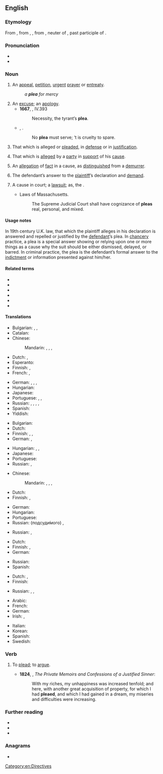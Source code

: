 {{also|pleâ}}
==English==

===Etymology===
From {{etyl|enm|en}}, from {{etyl|fro|en}} {{m|fro|plait}}, {{m|fro|plaid}}, from {{etyl|ML.|en}} {{m|la|placitum||a decree, sentence, suit, plea, etc., {{etyl|la|en}} an opinion, determination, prescription, order; literally, that which is pleasing, pleasure}}, neuter of {{m|la|placitus}}, past participle of {{m|la|placere||to please}}.

===Pronunciation===
* {{IPA|/pliː/|lang=en}}
* {{rhymes|iː|lang=en}}

===Noun===
{{en-noun}}

# An [[appeal]], [[petition]], [[urgent]] [[prayer]] or [[entreaty]].
#: ''a '''plea''' for mercy''
# An [[excuse]]; an [[apology]].
#* '''1667''', {{w|John Milton}}, ''{{w|Paradise Lost}}'' IV.393
#*: Necessity, the tyrant’s '''plea'''.
#* {{rfdate|and other bibliographic parrticulars}}, {{w|Sir John Denham}}.
#*: No '''plea''' must serve; ‘t is cruelty to spare.
# That which is alleged or [[plead]]ed, in [[defense]] or in [[justification]].
# {{lb|en|legal}} That which is [[allege]]d by a [[party]] in [[support]] of his [[cause]].
# {{lb|en|legal}} An [[allegation]] of [[fact]] in a cause, as [[distinguish]]ed from a [[demurrer]].
# {{lb|en|legal}} The defendant’s answer to the [[plaintiff]]’s declaration and [[demand]].
# {{lb|en|legal}} A cause in court; a [[lawsuit]]; as, the {{w|Court of Common Pleas}}.
#* {{rfdate}} Laws of Massachusetts.
#*: The Supreme Judicial Court shall have cognizance of '''pleas''' real, personal, and mixed.

====Usage notes====
In 19th century U.K. law, that which the plaintiff alleges in his declaration is answered and repelled or justified by the [[defendant]]’s plea. In [[chancery]] practice, a plea is a special answer showing or relying upon one or more things as a cause why the suit should be either dismissed, delayed, or barred. In criminal practice, the plea is the defendant’s formal answer to the [[indictment]] or information presented against him/her.

====Related terms====
* {{l|en|pleas of the crown}}
* {{l|en|plead}}
* {{l|en|pleasant}}
* {{l|en|please}}
* {{l|en|pleasurable}}
* {{l|en|pleasure}}

====Translations====
{{trans-top|appeal, petition, entreaty}}
* Bulgarian: {{t+|bg|апел|m}}, {{t+|bg|петиция|f}}, {{t+|bg|молба|f}}
* Catalan: {{t+|ca|súplica|f}}
* Chinese:
*: Mandarin: {{t+|cmn|請求|sc=Hani}}, {{t+|cmn|请求|tr=qǐngqiú|sc=Hani}}, {{t+|cmn|懇求|sc=Hani}}, {{t+|cmn|恳求|tr=kěnqiú|sc=Hani}}
* Dutch: {{t+|nl|pleidooi|n}}, {{t+|nl|smeekbede|f}}
* Esperanto: {{t+|eo|pledo}}
* Finnish: {{t|fi|vetoomus}}, {{t+|fi|anomus}}
* French: {{t+|fr|supplication|f}}, {{t+|fr|appel|m}}
{{trans-mid}}
* German: {{t|de|Ersuchen|n}}, {{t|de|Flehen|n}}, {{t+|de|Bitte|f}}, {{t+|de|Appell|m}}
* Hungarian: {{t+|hu|kérvény}}
* Japanese: {{t|ja|嘆願|tr=たんがん, tangan|sc=Jpan}}
* Portuguese: {{t+|pt|súplica|f}}, {{t+|pt|apelo|m}}, {{t+|pt|rogo|m}}
* Russian: {{t+|ru|про́сьба|f}}, {{t+|ru|мольба́|f}}, {{t+|ru|проше́ние|n}}, {{t+|ru|призы́в|m}} {{qualifier|appeal}}, {{t+|ru|пети́ция|f}} {{qualifier|petition}}
* Spanish: {{t+|es|alegato|m}}
* Yiddish: {{t|yi|בקשה|f|tr=bakoshe}}
{{trans-bottom}}

{{trans-top|excuse}}
* Bulgarian: {{t+|bg|извинение|n}}
* Dutch: {{t+|nl|pleidooi|n}}
* Finnish: {{t+|fi|selitys}}, {{t+|fi|tekosyy}}, {{t+|fi|puolustelu}}
* German: {{t+|de|Entschuldigung|f}}, {{t+|de|Verteidigung|f}}
{{trans-mid}}
* Hungarian: {{t+|hu|kifogás}}, {{t+|hu|ürügy}}, {{t+|hu|mentség}}
* Japanese: {{t+|ja|弁解|tr=べんかい, benkai|sc=Jpan}}
* Portuguese: {{t+|pt|desculpa|f}}
* Russian: {{t+|ru|оправда́ние|n}}, {{t+|ru|предло́г|m}}
{{trans-bottom}}

{{trans-top|that which is presented in defense or justification}}
* Chinese:
*: Mandarin: {{t+|cmn|辯解|sc=Hani}}, {{t+|cmn|辩解|tr=biànjiě|sc=Hani}}, {{t+|cmn|辯護|sc=Hani}}, {{t+|cmn|辩护|tr=biànhù|sc=Hani}}
* Dutch: {{t+|nl|pleidooi|n}}
* Finnish: {{t+|fi|puolustus}}, {{t+|fi|perustelu}}
{{trans-mid}}
* German: {{t+|de|Plädoyer|n}}
* Hungarian: {{t+|hu|védőbeszéd}}
* Portuguese: {{t+|pt|desculpa|f}}
* Russian: {{t+|ru|заявле́ние|n}} (подсуди́мого) {{qualifier|statement, declaration}}, {{t+|ru|оправда́ние|n}} {{qualifier|justification}}
{{trans-bottom}}

{{trans-top|law: that which is alleged by a party in support of his cause}}
* Russian: {{t+|ru|иск|m}}, {{t+|ru|жа́лоба|f}}
{{trans-mid}}
{{trans-bottom}}

{{trans-top|law: allegation of fact in a cause, as distinguished from a demurrer}}
{{trans-mid}}
{{trans-bottom}}

{{trans-top|law: defendant's answer to plaintiff’s declaration}}
* Dutch: {{t+|nl|pleidooi|n}}
* Finnish: {{t+|fi|vastine}}, {{t+|fi|vastaus}}
* German: {{t+|de|Plädoyer|n}}
{{trans-mid}}
* Russian: {{t+|ru|заявле́ние|n}} {{qualifier|statement, declaration}}
* Spanish: {{t+|es|alegato|m}}
{{trans-bottom}}

{{trans-top|law: cause in court}}
* Dutch: {{t+|nl|zaak|f}}, {{t+|nl|rechtszaak|f}}
* Finnish: {{t|fi|oikeusjuttu}}
{{trans-mid}}
* Russian: {{t|ru|[[суде́бный]] [[акт]]|m}}, {{t|ru|[[суде́бный]] [[проце́сс]]|m}}, {{t+|ru|тя́жба|f}}
{{trans-bottom}}

{{checktrans-top}}
* Arabic: {{t-check|ar|دَعْوَى قَضَائِيَّة|f}}
* French: {{t+check|fr|supplication|f}}
* German: {{t+check|de|Plädoyer|n}}
* Irish: {{t-check|ga|agairt|f}}, {{t-check|ga|tagra|m}}
{{trans-mid}}
* Italian: {{t+check|it|supplica|f}}
* Korean: {{t+check|ko|간청|sc=Kore}}
* Spanish: {{t-check|es|súplica|f}}
* Swedish: {{t+check|sv|försvar|c}}
{{trans-bottom}}

===Verb===
{{en-verb|pleas|pleaing|pleaed}}

# {{lb|en|chiefly|England|_|regional|Scotland}} To [[plead]]; to [[argue]]. {{defdate|from 15th c.}}
#* '''1824''', {{w|James Hogg}}, ''The Private Memoirs and Confessions of a Justified Sinner'':
#*: With my riches, my unhappiness was increased tenfold; and here, with another great acquisition of property, for which I had '''pleaed''', and which I had gained in a dream, my miseries and difficulties were increasing.

===Further reading===
* {{R:Webster 1913}}
* {{R:Century 1911}}
* {{R:OneLook}}

===Anagrams===
* {{anagrams|en|Alep|LEAP|Lape|Leap|Peal|e-pal|leap|pale|pale-|peal|pela}}

[[Category:en:Directives]]